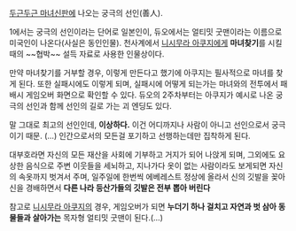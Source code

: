 [[두근두근 마녀신판]]에 나오는 궁극의 선인(善人).

1에서는 궁극의 선인이라는 단어로 일본인이, 듀오에서는 얼티밋 굿맨이라는 이름으로 미국인이 나온다(사실은 동인인물). 천사계에서 [[니시무라 아쿠지]]에게 '''마녀찾기'''를 시킬때의 ~~협박~~ 설득 자료로 사용한 인물상이다.

만약 마녀찾기를 거부할 경우, 이렇게 만든다고 했기에 아쿠지는 필사적으로 마녀를 찾게 된다. 또한 실패시에도 이렇게 되며, 실패시에 어떻게 되는가는 마녀와의 전투에서 패배시 게임오버 화면으로 확인할 수 있다. 듀오의 2주차부터는 아쿠지가 예시로 나온 궁극의 선인과 함께 선인의 길로 가는 괴 엔딩도 있다.

말 그대로 최고의 선인인데, '''이상하다.''' 이건 어디까지나 사람이 아니고 선인으로서 궁극이기 때문. (…) 인간으로서의 모든걸 포기하고 선행하는데만 집착하게 된다.

대부호라면 자신의 모든 재산을 사회에 기부하고 거지가 되어 나앉게 되며, 그외에도 요상한 음식으로 주변 이웃들을 세뇌하고, 지나가다 옷이 없는 사람이라도 보게되면 자신의 속옷까지 벗겨서 주며, 일주일에 한번씩 에베레스트 정상에 올라서 신의 깃발을 꽂아 신을 경배하면서 '''다른 나라 등산가들의 깃발은 전부 뽑아 버린다'''

참고로 [[니시무라 아쿠지]]의 경우, 게임오버가 되면 '''누더기 하나 걸치고 자연과 벗 삼아 동물들과 살아가는''' 목자형 얼티밋 굿맨이 된다.(…)

